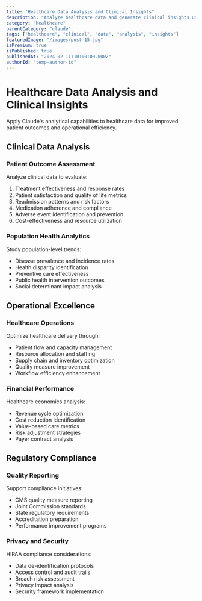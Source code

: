 ```yaml
---
title: "Healthcare Data Analysis and Clinical Insights"
description: "Analyze healthcare data and generate clinical insights using Claude's systematic analytical approach"
category: "healthcare"
parentCategory: "claude"
tags: ["healthcare", "clinical", "data", "analysis", "insights"]
featuredImage: "/images/post-15.jpg"
isPremium: true
isPublished: true
publishedAt: "2024-02-11T10:00:00.000Z"
authorId: "temp-author-id"
---
```


# Healthcare Data Analysis and Clinical Insights

Apply Claude's analytical capabilities to healthcare data for improved patient outcomes and operational efficiency.

## Clinical Data Analysis

### Patient Outcome Assessment

Analyze clinical data to evaluate:

1. Treatment effectiveness and response rates
2. Patient satisfaction and quality of life metrics
3. Readmission patterns and risk factors
4. Medication adherence and compliance
5. Adverse event identification and prevention
6. Cost-effectiveness and resource utilization

### Population Health Analytics

Study population-level trends:

- Disease prevalence and incidence rates
- Health disparity identification
- Preventive care effectiveness
- Public health intervention outcomes
- Social determinant impact analysis

## Operational Excellence

### Healthcare Operations

Optimize healthcare delivery through:

- Patient flow and capacity management
- Resource allocation and staffing
- Supply chain and inventory optimization
- Quality measure improvement
- Workflow efficiency enhancement

### Financial Performance

Healthcare economics analysis:

- Revenue cycle optimization
- Cost reduction identification
- Value-based care metrics
- Risk adjustment strategies
- Payer contract analysis

## Regulatory Compliance

### Quality Reporting

Support compliance initiatives:

- CMS quality measure reporting
- Joint Commission standards
- State regulatory requirements
- Accreditation preparation
- Performance improvement programs

### Privacy and Security

HIPAA compliance considerations:

- Data de-identification protocols
- Access control and audit trails
- Breach risk assessment
- Privacy impact analysis
- Security framework implementation
